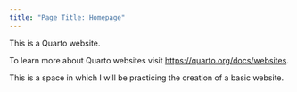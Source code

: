 ```yaml
---
title: "Page Title: Homepage"
---
```


This is a Quarto website.

To learn more about Quarto websites visit <https://quarto.org/docs/websites>.

This is a space in which I will be practicing the creation of a basic website.
